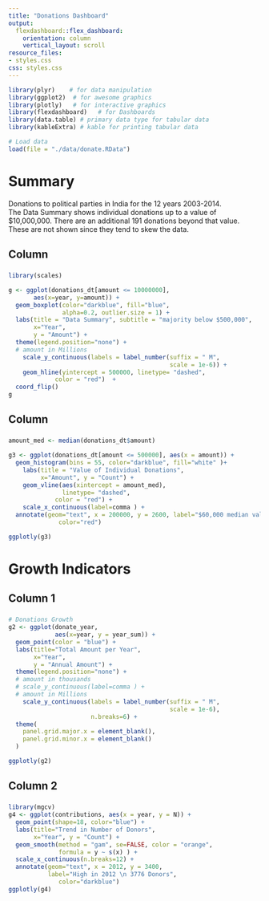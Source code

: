 ```yaml
---
title: "Donations Dashboard"
output:
  flexdashboard::flex_dashboard:
    orientation: column
    vertical_layout: scroll
resource_files:
- styles.css
css: styles.css
---
```


```r

library(plyr)    # for data manipulation
library(ggplot2)  # for awesome graphics
library(plotly)   # for interactive graphics
library(flexdashboard)   # for Dashboards
library(data.table) # primary data type for tabular data
library(kableExtra) # kable for printing tabular data

# Load data
load(file = "./data/donate.RData")
```

# Summary

Donations to political parties in India for the 12 years 2003-2014.   
The Data Summary shows individual donations up to a value of $10,000,000.  There are an additional 191 donations beyond that value.  These are not shown since they tend to skew the data.

Column {data-width=600}
-----------------------------------------------------------------------

### 


```r
library(scales)

g <- ggplot(donations_dt[amount <= 10000000], 
       aes(x=year, y=amount)) + 
  geom_boxplot(color="darkblue", fill="blue", 
               alpha=0.2, outlier.size = 1) +
  labs(title = "Data Summary", subtitle = "majority below $500,000",
       x="Year", 
       y = "Amount") +
  theme(legend.position="none") +
  # amount in Millions
	scale_y_continuous(labels = label_number(suffix = " M", 
	                                         scale = 1e-6)) +  
    geom_hline(yintercept = 500000, linetype= "dashed", 
             color = "red")  +
  coord_flip() 
g
```


Column {data-width=400, data-height=200}
-----------------------------------------------------------------------

### 


```r
amount_med <- median(donations_dt$amount)

g3 <- ggplot(donations_dt[amount <= 500000], aes(x = amount)) +
  geom_histogram(bins = 55, color="darkblue", fill="white" )+
    labs(title = "Value of Individual Donations",
         x="Amount", y = "Count") +
    geom_vline(aes(xintercept = amount_med), 
               linetype= "dashed", 
             color = "red") +
    scale_x_continuous(label=comma ) +
  annotate(geom="text", x = 200000, y = 2600, label="$60,000 median value",
              color="red") 

ggplotly(g3)
```

# Growth Indicators

Column 1
----------------------------------------------

### 

```r
# Donations Growth
g2 <- ggplot(donate_year, 
             aes(x=year, y = year_sum)) +
  geom_point(color = "blue") +
  labs(title="Total Amount per Year",
       x="Year", 
       y = "Annual Amount") +
  theme(legend.position="none") +
  # amount in thousands
  # scale_y_continuous(label=comma ) +
  # amount in Millions
	scale_y_continuous(labels = label_number(suffix = " M", 
	                                         scale = 1e-6),
	                   n.breaks=6) +  
  theme(
    panel.grid.major.x = element_blank(),
    panel.grid.minor.x = element_blank()
  ) 

ggplotly(g2)
```


Column 2
-------------------------------------------------

### 

```r
library(mgcv)
g4 <- ggplot(contributions, aes(x = year, y = N)) +
  geom_point(shape=18, color="blue") +
  labs(title="Trend in Number of Donors",
       x="Year", y = "Count") +
  geom_smooth(method = "gam", se=FALSE, color = "orange",
              formula = y ~ s(x) ) + 
  scale_x_continuous(n.breaks=12) +
  annotate(geom="text", x = 2012, y = 3400, 
           label="High in 2012 \n 3776 Donors",
              color="darkblue") 
ggplotly(g4)
```


